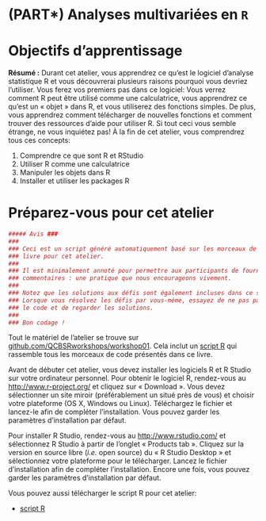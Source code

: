 # (PART\*) Analyses multivariées en `R` {-}

# Objectifs d'apprentissage

**Résumé :** Durant cet atelier, vous apprendrez ce qu'est le logiciel
d'analyse statistique R et vous découvrerai plusieurs raisons pourquoi
vous devriez l'utiliser. Vous ferez vos premiers pas dans ce logiciel:
Vous verrez comment R peut être utilisé comme une calculatrice, vous
apprendrez ce qu'est un « objet » dans R, et vous utiliserez des
fonctions simples. De plus, vous apprendrez comment télécharger de
nouvelles fonctions et comment trouver des ressources d'aide pour
utiliser R. Si tout ceci vous semble étrange, ne vous inquiétez pas! À
la fin de cet atelier, vous comprendrez tous ces concepts:

1.  Comprendre ce que sont R et RStudio
2.  Utiliser R comme une calculatrice
3.  Manipuler les objets dans R
4.  Installer et utiliser les packages R

# Préparez-vous pour cet atelier

```r
##### Avis ###
###                                                                             #
### Ceci est un script généré automatiquement basé sur les morceaux de code du  #
### livre pour cet atelier.                                                     #
###                                                                             #
### Il est minimalement annoté pour permettre aux participants de fournir leurs #
### commentaires : une pratique que nous encourageons vivement.                 #
###                                                                             #
### Notez que les solutions aux défis sont également incluses dans ce script.   #
### Lorsque vous résolvez les défis par vous-méme, essayez de ne pas parcourir  #
### le code et de regarder les solutions.                                       #
###                                                                             # 
### Bon codage !                                                               #

```

Tout le matériel de l'atelier se trouve sur [github.com/QCBSRworkshops/workshop01](https://github.com/QCBSRworkshops/workshop01). Cela inclut un [script R](https://r.qcbs.ca/workshop01/book-fr/workshop01-script-fr.R) qui rassemble tous les morceaux de code présentés dans ce livre.

Avant de débuter cet atelier, vous devez installer les logiciels R et R
Studio sur votre ordinateur personnel. Pour obtenir le logiciel R,
rendez-vous au <http://www.r-project.org/> et cliquez sur « Download ».
Vous devez sélectionner un site miroir (préférablement un situé près de
vous) et choisir votre plateforme (OS X, Windows ou Linux). Téléchargez
le fichier et lancez-le afin de compléter l'installation. Vous pouvez
garder les paramètres d'installation par défaut.

Pour installer R Studio, rendez-vous au <http://www.rstudio.com/> et
sélectionnez R Studio à partir de l'onglet « Products tab ». Cliquez sur
la version en source libre (*i.e.* open source) du « R Studio Desktop »
et sélectionnez votre plateforme pour le télécharger. Lancez le fichier
d'installation afin de compléter l'installation. Encore une fois, vous
pouvez garder les paramètres d'installation par défaut.

Vous pouvez aussi télécharger le script R pour cet atelier:

-   [script R](https://r.qcbs.ca/workshop01/book-fr/workshop01-script-fr.R)
